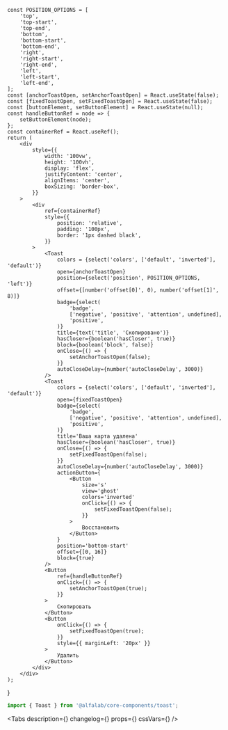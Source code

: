 


<Meta
    title='Компоненты/Toast'
    component={Toast}
/>

<!-- Canvas -->

    const POSITION_OPTIONS = [
        'top',
        'top-start',
        'top-end',
        'bottom',
        'bottom-start',
        'bottom-end',
        'right',
        'right-start',
        'right-end',
        'left',
        'left-start',
        'left-end',
    ];
    const [anchorToastOpen, setAnchorToastOpen] = React.useState(false);
    const [fixedToastOpen, setFixedToastOpen] = React.useState(false);
    const [buttonElement, setButtonElement] = React.useState(null);
    const handleButtonRef = node => {
        setButtonElement(node);
    };
    const containerRef = React.useRef();
    return (
        <div
            style={{
                width: '100vw',
                height: '100vh',
                display: 'flex',
                justifyContent: 'center',
                alignItems: 'center',
                boxSizing: 'border-box',
            }}
        >
            <div
                ref={containerRef}
                style={{
                    position: 'relative',
                    padding: '100px',
                    border: '1px dashed black',
                }}
            >
                <Toast
                    colors = {select('colors', ['default', 'inverted'], 'default')}
                    open={anchorToastOpen}
                    position={select('position', POSITION_OPTIONS, 'left')}
                    offset={[number('offset[0]', 0), number('offset[1]', 8)]}
                    badge={select(
                        'badge',
                        ['negative', 'positive', 'attention', undefined],
                        'positive',
                    )}
                    title={text('title', 'Скопировано')}
                    hasCloser={boolean('hasCloser', true)}
                    block={boolean('block', false)}
                    onClose={() => {
                        setAnchorToastOpen(false);
                    }}
                    autoCloseDelay={number('autoCloseDelay', 3000)}
                />
                <Toast
                    colors = {select('colors', ['default', 'inverted'], 'default')}
                    open={fixedToastOpen}
                    badge={select(
                        'badge',
                        ['negative', 'positive', 'attention', undefined],
                        'positive',
                    )}
                    title='Ваша карта удалена'
                    hasCloser={boolean('hasCloser', true)}
                    onClose={() => {
                        setFixedToastOpen(false);
                    }}
                    autoCloseDelay={number('autoCloseDelay', 3000)}
                    actionButton={
                        <Button
                            size='s'
                            view='ghost'
                            colors='inverted'
                            onClick={() => {
                                setFixedToastOpen(false);
                            }}
                        >
                            Восстановить
                        </Button>
                    }
                    position='bottom-start'
                    offset={[0, 16]}
                    block={true}
                />
                <Button
                    ref={handleButtonRef}
                    onClick={() => {
                        setAnchorToastOpen(true);
                    }}
                >
                    Скопировать
                </Button>
                <Button
                    onClick={() => {
                        setFixedToastOpen(true);
                    }}
                    style={{ marginLeft: '20px' }}
                >
                    Удалить
                </Button>
            </div>
        </div>
    );
}

<Story name='Toast'>
    <ToastExample />
</Story>


<!-- Docs -->

<ComponentHeader
    name='Toast'
    version={version}
    package={name}
    design='https://www.figma.com/file/cdNnkh2QdxuvYLrBm4cubM/Web-%3A%3A-Core-Default-Components?node-id=10153%3A65922'
/>

```jsx
import { Toast } from '@alfalab/core-components/toast';
```

<Tabs
    description={<Description />}
    changelog={<Changelog />}
    props={<Props of={ToastTS} />}
    cssVars={<CssVars css={styles} />}
/>
